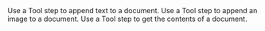 <Columns cols={2}>
    <Card href="/tool/tool-steps/google-docs/append-text" title="Append Text">
        Use a Tool step to append text to a document.
    </Card>
    <Card href="/tool/tool-steps/google-docs/append-image-to-document" title="Append Image to Document">
        Use a Tool step to append an image to a document.
    </Card>
    <Card href="/tool/tool-steps/google-docs/get-document" title="Get Document">
        Use a Tool step to get the contents of a document.
    </Card>
</Columns>

